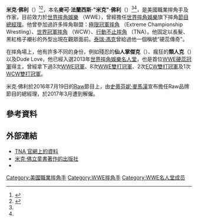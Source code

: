 {{Infobox Pro Wrestler
|name=米克·佛利
|image=Mick-foley-at-signing.jpg
|names = '''Cactus Jack''' <ref name="OWOW"/><br/>Cactus Jack Manson<br/>Dude Love<ref name="OWOW"/><br/>Mankind<br />'''Mick Foley'''<ref name="OWOW"/><br /><ref name="OWOW"/><br />Commissioner Foley<ref name="OWOW"/>
|birthname = Michael Francis "Mick" Foley, Sr.<ref name="OWOW"/>
|height={{height|ft=6|in=2}}<ref name="OWOW"/><ref name=WWEProfileMickFoley/>
|weight={{convert|287|lb|kg|abbr=on}}<ref name=WWEProfileMickFoley/>
|birth_date={{birth date and age|1965|6|7}}<ref name="OWOW"/><ref name="IGN"/>
|birth_place={{USA}}[[印第安那州|印第安那州]]<ref name="IGN"/>
|death_date=
|death_place=
|resides={{USA}}[[紐約州|紐約州]][[紐約市|紐約市]][[長島_(紐約)|長島]][[蘇福克郡_(紐約州)|蘇福克郡]]{{link-en|前港村 (紐約州)|Head of the Harbor, New York|前港村}}<ref name="OWOW"/>
|billed=[[Truth_or_Consequences,_New_Mexico|Truth or Consequences, New Mexico]] (as Cactus Jack)<br/>[[Mechanical_room|The Boiler Room]] (as Mankind)<br/>'''[[Long_Island|Long Island]], [[New_York|New York]]'''<ref name=WWEProfileMickFoley/> (as Mick Foley or Dude Love)
|trainer={{le|Dominic DeNucci}}<ref name="OWOW"/><ref name=WWEProfileMickFoley>{{cite web|url= http://www.wwe.com/superstars/smackdown/mickfoley/bio/|title=Foley's profile|publisher=[[World_Wrestling_Entertainment|World Wrestling Entertainment]]|accessdate=2008-05-20}}</ref>
|debut=1983年<ref name="HAND">{{cite book|last1=Foley|first1=Mick|title=Have A Nice Day!: A Tale of Blood and Sweatsocks|date=October 2000|publisher=Avon Books|location=New York, New York|isbn=0061031011|pages=103–107|edition=1}}</ref>
|retired=2012年
}}

'''米克·佛利'''（{{lang-en|'''Mick Foley'''}}）{{BD|1965年|6月7日}}<ref name="OWOW">{{cite web|url=http://www.onlineworldofwrestling.com/profiles/m/mick-foley.html|title=Mick Foley's profile|accessdate=2008-04-14|publisher=Online World of Wrestling}}</ref><ref name="IGN">{{cite web|url=http://stars.ign.com/objects/142/14208780_biography.html|title=Mick Foley Biography|accessdate=2008-05-20|publisher=[[IGN|IGN]]|deadurl=yes|archiveurl=https://web.archive.org/web/20080904210033/http://stars.ign.com/objects/142/14208780_biography.html|archivedate=2008-09-04}}</ref>，本名'''麥可·法蘭西斯·"米克"·佛利'''（{{lang-en|'''Michael Francis "Mick" Foley, Sr.'''}}）<ref name="OWOW"/><ref name="IGN"/>，是美國職業摔角手及作家，目前效力於[[世界摔角娛樂|世界摔角娛樂]] （WWE），曾經擔任[[世界摔角娛樂|世界摔角娛樂]]旗下摔角[[節目|節目]]{{link-en|WWE Saturday Morning Slam|WWE Saturday Morning Slam}}[[總經理|總經理]]。他曾參加過許多摔角聯盟：[[極限冠軍摔角|極限冠軍摔角]] （Extreme Championship Wrestling）、[[世界冠軍摔角|世界冠軍摔角]] （WCW）、[[行動不止摔角|行動不止摔角]] （TNA）。他固定以長髮、黑紅格子襯衫的外型出現在觀眾面前。[[泰瑞·馮克|泰瑞·馮克]]曾給過他一個稱號“硬蕊傳奇”。

在摔角場上，他有許多不同的身份，例如殘忍的'''仙人掌傑克'''（{{lang-en|'''Cactus Jack'''}}）、瘋狂的'''類人克'''（{{lang-en|'''Mankind'''}}）以及Dude Love，他已經入選2013年[[世界摔角娛樂名人堂|世界摔角娛樂名人堂]]，也是首位[[WWE硬蕊冠軍|WWE硬蕊冠軍]]得主，曾經拿下過3次[[WWE冠軍|WWE冠軍]]、8次[[WWE雙打冠軍|WWE雙打冠軍]]、2次[[ECW雙打冠軍|ECW雙打冠軍]]及1次[[WCW雙打冠軍|WCW雙打冠軍]]。

米克·佛利於2016年7月19日的[[Raw|Raw]]節目上，由[[史蒂芬妮·麥馬漢|史蒂芬妮·麥馬漢]]宣布擔任Raw品牌節目的總經理，於2017年3月遭到解僱。

==參考資料==
{{reflist|2}}
==外部連結==
{{commonscat|Mick Foley}}
*[https://web.archive.org/web/20071019152810/http://www.tnawrestling.com/content/view/265/37/ TNA 官網上的資料]
*[https://web.archive.org/web/20090412153559/http://www.gillespietalent.com/ 米克·佛立童書著作的出版社]
*{{imdb name|id=0284201|name=Mick Foley}}

{{WWE Championship}}
{{Authority control}}
{{DEFAULTSORT:Foley, Mick}}
[[Category:美國職業摔角手|Category:美國職業摔角手]]
[[Category:WWE摔角手|Category:WWE摔角手]]
[[Category:WWE名人堂成员|Category:WWE名人堂成员]]